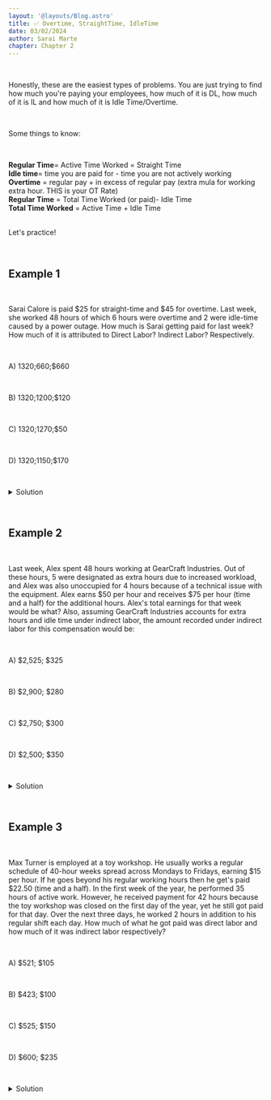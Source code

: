 ```yaml
---
layout: '@layouts/Blog.astro'
title: ✅ Overtime, StraightTime, IdleTime
date: 03/02/2024
author: Sarai Marte
chapter: Chapter 2
---
```


<span style=" font-family: var(--primaryFont);">

&nbsp;&nbsp;&nbsp;&nbsp;

Honestly, these are the easiest types of problems. You are just trying to find how much you're paying your employees, how much of it is DL, how much of it is IL and how much of it is Idle Time/Overtime.

&nbsp;&nbsp;&nbsp;&nbsp;

Some things to know: 

&nbsp;&nbsp;&nbsp;&nbsp;

**Regular Time**= Active Time Worked = Straight Time  
**Idle time**= time you are paid for - time you are not actively working    
**Overtime** = regular pay + in excess of regular pay (extra mula for working extra hour. THIS is your OT Rate)  
**Regular Time** = Total Time Worked (or paid)- Idle Time   
**Total Time Worked** = Active Time + Idle Time    
&nbsp;&nbsp;&nbsp;&nbsp;

Let's practice! 

&nbsp;&nbsp;&nbsp;&nbsp;

## Example 1 

&nbsp;&nbsp;&nbsp;&nbsp;

Sarai Calore is paid $25 for straight-time and $45 for overtime. Last week, she worked 48 hours of which 6 hours were overtime and 2 were idle-time caused by a power outage. How much is Sarai getting paid for last week? How much of it is attributed to Direct Labor? Indirect Labor? Respectively.

&nbsp;&nbsp;&nbsp;&nbsp;

A) $1320;$660;$660

&nbsp;&nbsp;&nbsp;&nbsp;

B) $1320;$1200;$120

&nbsp;&nbsp;&nbsp;&nbsp;

C) $1320;$1270;$50

&nbsp;&nbsp;&nbsp;&nbsp;

D) $1320;$1150;$170


&nbsp;&nbsp;&nbsp;&nbsp;

<details>
  <summary>Solution</summary>
  D
</details>

&nbsp;&nbsp;&nbsp;&nbsp;

## Example 2 

&nbsp;&nbsp;&nbsp;&nbsp;


Last week, Alex spent 48 hours working at GearCraft Industries. Out of these hours, 5 were designated as extra hours due to increased workload, and Alex was also unoccupied for 4 hours because of a technical issue with the equipment. Alex earns $50 per hour and receives $75 per hour (time and a half) for the additional hours. Alex's total earnings for that week would be what? Also, assuming GearCraft Industries accounts for extra hours and idle time under indirect labor, the amount recorded under indirect labor for this compensation would be:

&nbsp;&nbsp;&nbsp;&nbsp;

A) $2,525; $325

&nbsp;&nbsp;&nbsp;&nbsp;

B) $2,900; $280

&nbsp;&nbsp;&nbsp;&nbsp;

C) $2,750; $300

&nbsp;&nbsp;&nbsp;&nbsp;


D) $2,500; $350

&nbsp;&nbsp;&nbsp;&nbsp;

<details>
  <summary>Solution</summary>
  A
</details>

&nbsp;&nbsp;&nbsp;&nbsp;

## Example 3 

&nbsp;&nbsp;&nbsp;&nbsp;

Max Turner is employed at a toy workshop. He usually works a regular schedule of 40-hour weeks spread across Mondays to Fridays, earning $15 per hour. If he goes beyond his regular working hours then he get's paid $22.50 (time and a half). In the first week of the year, he performed 35 hours of active work. However, he received payment for 42 hours because the toy workshop was closed on the first day of the year, yet he still got paid for that day. Over the next three days, he worked 2 hours in addition to his regular shift each day. How much of what he got paid was direct labor and how much of it was indirect labor respectively?

&nbsp;&nbsp;&nbsp;&nbsp;

A) $521; $105

&nbsp;&nbsp;&nbsp;&nbsp;

B) $423; $100

&nbsp;&nbsp;&nbsp;&nbsp;

C) $525; $150

&nbsp;&nbsp;&nbsp;&nbsp;

D) $600; $235


&nbsp;&nbsp;&nbsp;&nbsp;

<details>
  <summary>Solution</summary>
  C
</details>


</span>